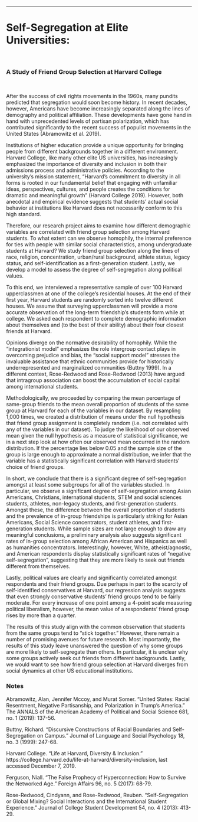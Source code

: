 ---
<h1> Self-Segregation at Elite Universities:</h1>
<br>
<h3> A Study of Friend Group Selection at Harvard College </h3>
<br>

  After the success of civil rights movements in the 1960s, many pundits predicted that segregation would soon become history. In recent decades, however, Americans have become increasingly separated along the lines of demography and political affiliation. These developments have gone hand in hand with unprecedented levels of partisan polarization, which has contributed significantly to the recent success of populist movements in the United States (Abramowitz et al. 2019). 

  Institutions of higher education provide a unique opportunity for bringing people from different backgrounds together in a different environment. Harvard College, like many other elite US universities, has increasingly emphasized the importance of diversity and inclusion in both their admissions process and administrative policies. According to the university’s mission statement, “Harvard's commitment to diversity in all forms is rooted in our fundamental belief that engaging with unfamiliar ideas, perspectives, cultures, and people creates the conditions for dramatic and meaningful growth” (Harvard College 2019). However, both anecdotal and empirical evidence suggests that students’ actual social behavior at institutions like Harvard does not necessarily conform to this high standard.

  Therefore, our research project aims to examine how different demographic variables are correlated with friend group selection among Harvard students. To what extent can we observe homophily, the internal preference for ties with people with similar social characteristics, among undergraduate students at Harvard? We study friend group selection along the lines of race, religion, concentration, urban/rural background, athlete status, legacy status, and self-identification as a first-generation student. Lastly, we develop a model to assess the degree of self-segregation along political values.
  
To this end, we interviewed a representative sample of over 100 Harvard upperclassmen at one of the college’s residential houses. At the end of their first year, Harvard students are randomly sorted into twelve different houses. We assume that surveying upperclassmen will provide a more accurate observation of the long-term friendship’s students form while at college. We asked each respondent to complete demographic information about themselves and (to the best of their ability) about their four closest friends at Harvard.

  Opinions diverge on the normative desirability of homophily. While the “integrationist model” emphasizes the role intergroup contact plays in overcoming prejudice and bias, the “social support model” stresses the invaluable assistance that ethnic communities provide for historically underrepresented and marginalized communities (Buttny 1999). In a different context, Rose-Redwood and Rose-Redwood (2013) have argued that intragroup association can boost the accumulation of social capital among international students. 

  Methodologically, we proceeded by comparing the mean percentage of same-group friends to the mean overall proportion of students of the same group at Harvard for each of the variables in our dataset. By resampling 1,000 times, we created a distribution of means under the null hypothesis that friend group assignment is completely random (i.e. not correlated with any of the variables in our dataset). To judge the likelihood of our observed mean given the null hypothesis as a measure of statistical significance, we in a next step look at how often our observed mean occurred in the random distribution. If the percentage lies below 0.05 and the sample size of the group is large enough to approximate a normal distribution, we infer that the variable has a statistically significant correlation with Harvard students’ choice of friend groups. 

  In short, we conclude that there is a significant degree of self-segregation amongst at least some subgroups for all of the variables studied. In particular, we observe a significant degree of self-segregation among Asian Americans, Christians, international students, STEM and social sciences students, athletes, non-legacy students, and first-generation students. Amongst these, the difference between the overall proportion of students and the prevalence of in-group friendships is particularly striking for Asian Americans, Social Science concentrators, student athletes, and first-generation students. While sample sizes are not large enough to draw any meaningful conclusions, a preliminary analysis also suggests significant rates of in-group selection among African American and Hispanics as well as humanities concentrators. Interestingly, however, White, atheist/agnostic, and American respondents display statistically significant rates of “negative self-segregation”, suggesting that they are more likely to seek out friends different from themselves. 

  Lastly, political values are clearly and significantly correlated amongst respondents and their friend groups. Due perhaps in part to the scarcity of self-identified conservatives at Harvard, our regression analysis suggests that even strongly conservative students’ friend groups tend to be fairly moderate. For every increase of one point among a 4-point scale measuring political liberalism, however, the mean value of a respondents’ friend group rises by more than a quarter.

The results of this study align with the common observation that students from the same groups tend to “stick together.” However, there remain a number of promising avenues for future research. Most importantly, the results of this study leave unanswered the question of why some groups are more likely to self-segregate than others. In particular, it is unclear why some groups actively seek out friends from different backgrounds. Lastly, we would want to see how friend group selection at Harvard diverges from social dynamics at other US educational institutions.

<h3> Notes </h3>

Abramowitz, Alan, Jennifer Mccoy, and Murat Somer. "United States: Racial Resentment, Negative Partisanship, and Polarization in Trump’s America." The ANNALS of the American Academy of Political and Social Science 681, no. 1 (2019): 137-56.

Buttny, Richard. "Discursive Constructions of Racial Boundaries and Self-Segregation on Campus." Journal of Language and Social Psychology 18, no. 3 (1999): 247-68.
 
Harvard College. “Life at Harvard, Diversity & Inclusion.” https://college.harvard.edu/life-at-harvard/diversity-inclusion, last accessed December 7, 2019.
 
Ferguson, Niall. "The False Prophecy of Hyperconnection: How to Survive the Networked Age." Foreign Affairs 96, no. 5 (2017): 68-79.
 
Rose-Redwood, Cindyann, and Rose-Redwood, Reuben. "Self-Segregation or Global Mixing? Social Interactions and the International Student Experience." Journal of College Student Development 54, no. 4 (2013): 413-29.

